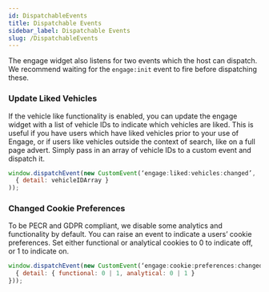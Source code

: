 ```yaml
---
id: DispatchableEvents
title: Dispatchable Events
sidebar_label: Dispatchable Events
slug: /DispatchableEvents
---
```


The engage widget also listens for two events which the host can dispatch. We recommend waiting for the `engage:init` event to fire before dispatching these.

### Update Liked Vehicles

If the vehicle like functionality is enabled, you can update the engage widget with a list of vehicle IDs to indicate which vehicles are liked. This is useful if you have users which have liked vehicles prior to your use of Engage, or if users like vehicles outside the context of search, like on a full page advert. Simply pass in an array of vehicle IDs to a custom event and dispatch it.

```js
window.dispatchEvent(new CustomEvent(‘engage:liked:vehicles:changed’, 
  { detail: vehicleIDArray }
));
```

### Changed Cookie Preferences

To be PECR and GDPR compliant, we disable some analytics and functionality by default. You can raise an event to indicate a users’ cookie preferences. Set either functional or analytical cookies to 0 to indicate off, or 1 to indicate on.

```js
window.dispatchEvent(new CustomEvent(‘engage:cookie:preferences:changed’,
  { detail: { functional: 0 | 1, analytical: 0 | 1 }
}));
```
